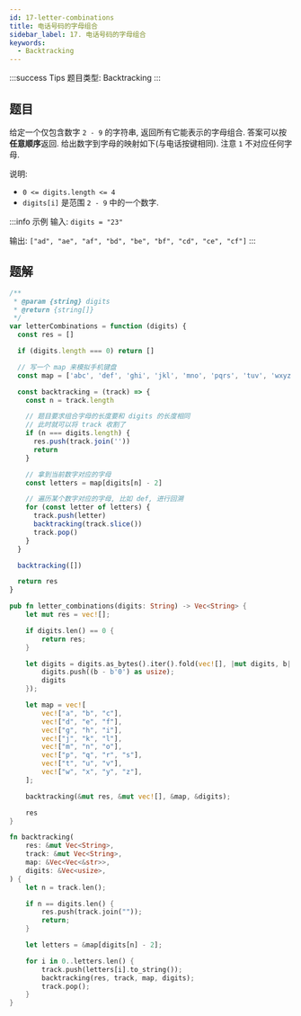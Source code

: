 ```yaml
---
id: 17-letter-combinations
title: 电话号码的字母组合
sidebar_label: 17. 电话号码的字母组合
keywords:
  - Backtracking
---
```


:::success Tips
题目类型: Backtracking
:::

## 题目

给定一个仅包含数字 `2 - 9` 的字符串, 返回所有它能表示的字母组合. 答案可以按**任意顺序**返回. 给出数字到字母的映射如下(与电话按键相同). 注意 `1` 不对应任何字母.

说明:

- `0 <= digits.length <= 4`
- `digits[i]` 是范围 `2 - 9` 中的一个数字.

:::info 示例
输入: `digits = "23"`

输出: `["ad", "ae", "af", "bd", "be", "bf", "cd", "ce", "cf"]`
:::

## 题解


<Tabs>
  <TabItem value="JavaScript" label="JavaScript" default>

```ts
/**
 * @param {string} digits
 * @return {string[]}
 */
var letterCombinations = function (digits) {
  const res = []

  if (digits.length === 0) return []

  // 写一个 map 来模拟手机键盘
  const map = ['abc', 'def', 'ghi', 'jkl', 'mno', 'pqrs', 'tuv', 'wxyz']

  const backtracking = (track) => {
    const n = track.length

    // 题目要求组合字母的长度要和 digits 的长度相同
    // 此时就可以将 track 收割了
    if (n === digits.length) {
      res.push(track.join(''))
      return
    }

    // 拿到当前数字对应的字母
    const letters = map[digits[n] - 2]

    // 遍历某个数字对应的字母, 比如 def, 进行回溯
    for (const letter of letters) {
      track.push(letter)
      backtracking(track.slice())
      track.pop()
    }
  }

  backtracking([])

  return res
}
```

</TabItem>
<TabItem value="Rust" label="Rust">

```rust
pub fn letter_combinations(digits: String) -> Vec<String> {
    let mut res = vec![];

    if digits.len() == 0 {
        return res;
    }

    let digits = digits.as_bytes().iter().fold(vec![], |mut digits, b| {
        digits.push((b - b'0') as usize);
        digits
    });

    let map = vec![
        vec!["a", "b", "c"],
        vec!["d", "e", "f"],
        vec!["g", "h", "i"],
        vec!["j", "k", "l"],
        vec!["m", "n", "o"],
        vec!["p", "q", "r", "s"],
        vec!["t", "u", "v"],
        vec!["w", "x", "y", "z"],
    ];

    backtracking(&mut res, &mut vec![], &map, &digits);

    res
}

fn backtracking(
    res: &mut Vec<String>,
    track: &mut Vec<String>,
    map: &Vec<Vec<&str>>,
    digits: &Vec<usize>,
) {
    let n = track.len();

    if n == digits.len() {
        res.push(track.join(""));
        return;
    }

    let letters = &map[digits[n] - 2];

    for i in 0..letters.len() {
        track.push(letters[i].to_string());
        backtracking(res, track, map, digits);
        track.pop();
    }
}
```

</TabItem>
</Tabs>

